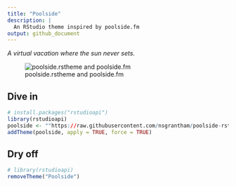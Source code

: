 ```yaml
---
title: "Poolside"
description: |
  An RStudio theme inspired by poolside.fm
output: github_document
---
```


<!-- README.md is generated from README.Rmd. Please edit that file -->

_A virtual vacation where the sun never sets._

![poolside.rstheme and poolside.fm](poolside.png)

## Dive in

```r
# install.packages("rstudioapi")
library(rstudioapi)
poolside <- ""https://raw.githubusercontent.com/nsgrantham/poolside-rstudio/main/poolside.rstheme""
addTheme(poolside, apply = TRUE, force = TRUE)
```

## Dry off

```r
# library(rstudioapi)
removeTheme("Poolside")
```

